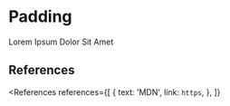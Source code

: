 
<MetadataConfigurer title="Padding" dateCreated="2021-02-06" />

# Padding

Lorem Ipsum Dolor Sit Amet

## References

<References
  references={[
    {
      text: 'MDN',
      link: `https`,
    },
  ]}
></References>
